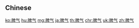 {{also|脾氣}}
==Chinese==
{{zh-see|脾氣}}

[[ko:脾气]]
[[hu:脾气]]
[[mg:脾气]]
[[ja:脾气]]
[[th:脾气]]
[[chr:脾气]]
[[uk:脾气]]
[[zh:脾气]]